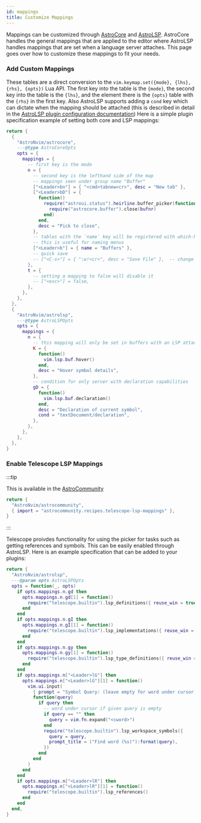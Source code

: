 ```yaml
---
id: mappings
title: Customize Mappings
---
```


Mappings can be customized through [AstroCore](https://github.com/AstroNvim/astrocore) and [AstroLSP](https://github.com/AstroNvim/astrolsp). AstroCore handles the general mappings that are applied to the editor where AstroLSP handles mappings that are set when a language server attaches. This page goes over how to customize these mappings to fit your needs.

### Add Custom Mappings

These tables are a direct conversion to the `vim.keymap.set({mode}, {lhs}, {rhs}, {opts})` Lua API. The first key into the table is the `{mode}`, the second key into the table is the `{lhs}`, and the element there is the `{opts}` table with the `{rhs}` in the first key. Also AstroLSP supports adding a `cond` key which can dictate when the mapping should be attached (this is described in detail in the [AstroLSP plugin configuration documentation](https://github.com/AstroNvim/astrolsp#%EF%B8%8F-configuration)) Here is a simple plugin specification example of setting both core and LSP mappings:

```lua title="lua/plugins/mappings.lua"
return {
  {
    "AstroNvim/astrocore",
    ---@type AstroCoreOpts
    opts = {
      mappings = {
        -- first key is the mode
        n = {
          -- second key is the lefthand side of the map
          -- mappings seen under group name "Buffer"
          ["<Leader>bn"] = { "<cmd>tabnew<cr>", desc = "New tab" },
          ["<Leader>bD"] = {
            function()
              require("astroui.status").heirline.buffer_picker(function(bufnr)
                require("astrocore.buffer").close(bufnr)
              end)
            end,
            desc = "Pick to close",
          },
          -- tables with the `name` key will be registered with which-key if it's installed
          -- this is useful for naming menus
          ["<Leader>b"] = { name = "Buffers" },
          -- quick save
          -- ["<C-s>"] = { ":w!<cr>", desc = "Save File" },  -- change description but the same command
        },
        t = {
          -- setting a mapping to false will disable it
          -- ["<esc>"] = false,
        },
      },
    },
  },
  {
    "AstroNvim/astrolsp",
    ---@type AstroLSPOpts
    opts = {
      mappings = {
        n = {
          -- this mapping will only be set in buffers with an LSP attached
          K = {
            function()
              vim.lsp.buf.hover()
            end,
            desc = "Hover symbol details",
          },
          -- condition for only server with declaration capabilities
          gD = {
            function()
              vim.lsp.buf.declaration()
            end,
            desc = "Declaration of current symbol",
            cond = "textDocument/declaration",
          },
        },
      },
    },
  },
}
```

### Enable Telescope LSP Mappings

:::tip

This is available in the [AstroCommunity](https://github.com/AstroNvim/astrocommunity/tree/main/lua/astrocommunity/recipes/telescope-lsp-mappings)

```lua title="lua/community.lua" ins={3}
return {
  "AstroNvim/astrocommunity",
  { import = "astrocommunity.recipes.telescope-lsp-mappings" },
}
```

:::

Telescope proivdes functionality for using the picker for tasks such as getting references and symbols. This can be easily enabled through AstroLSP. Here is an example specification that can be added to your plugins:

```lua title="lua/plugins/telescope_lsp_mappings.lua"
return {
  "AstroNvim/astrolsp",
  ---@param opts AstroLSPOpts
  opts = function(_, opts)
    if opts.mappings.n.gd then
      opts.mappings.n.gd[1] = function()
        require("telescope.builtin").lsp_definitions({ reuse_win = true })
      end
    end
    if opts.mappings.n.gI then
      opts.mappings.n.gI[1] = function()
        require("telescope.builtin").lsp_implementations({ reuse_win = true })
      end
    end
    if opts.mappings.n.gy then
      opts.mappings.n.gy[1] = function()
        require("telescope.builtin").lsp_type_definitions({ reuse_win = true })
      end
    end
    if opts.mappings.n["<Leader>lG"] then
      opts.mappings.n["<Leader>lG"][1] = function()
        vim.ui.input(
          { prompt = "Symbol Query: (leave empty for word under cursor)" },
          function(query)
            if query then
              -- word under cursor if given query is empty
              if query == "" then
                query = vim.fn.expand("<cword>")
              end
              require("telescope.builtin").lsp_workspace_symbols({
                query = query,
                prompt_title = ("Find word (%s)"):format(query),
              })
            end
          end
        )
      end
    end
    if opts.mappings.n["<Leader>lR"] then
      opts.mappings.n["<Leader>lR"][1] = function()
        require("telescope.builtin").lsp_references()
      end
    end
  end,
}
```
